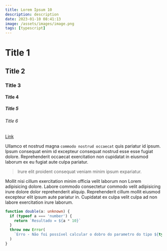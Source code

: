 ```yaml
---
title: Lorem Ipsum 10
description: description
date: 2023-01-10 08:41:13
image: /assets/images/image.png
tags: [typescript]
---
```


# Title 1
## Title 2
### Title 3
#### Title 4
##### Title 5
###### Title 6

[Link]('link')

Ullamco et nostrud magna `commodo nostrud occaecat` quis pariatur id ipsum. Ipsum
consequat enim id excepteur consequat nostrud esse esse fugiat dolore.
Reprehenderit occaecat exercitation non cupidatat in eiusmod laborum ex eu
fugiat aute culpa pariatur.

> Irure elit proident consequat veniam minim ipsum expariatur.

Mollit nisi cillum exercitation minim officia velit laborum non Lorem
adipisicing dolore. Labore commodo consectetur commodo velit adipisicing irure
dolore dolor reprehenderit aliquip. Reprehenderit cillum mollit eiusmod
excepteur elit ipsum aute pariatur in. Cupidatat ex culpa velit culpa ad non
labore exercitation irure laborum.

```typescript
function double(a: unknown) {
  if (typeof a === 'number') {
    return `Resultado = ${a * 10}`
  }
  throw new Error(
    `Erro - Não foi possível calcular o dobro do parametro do tipo ${typeof a}`
  )
}
```
